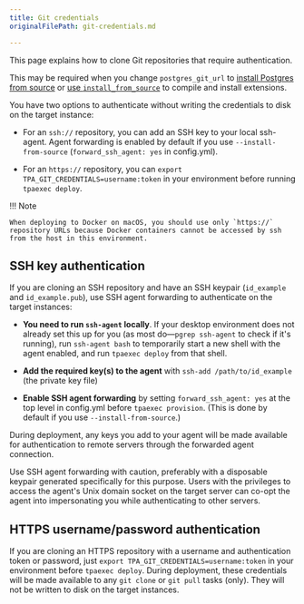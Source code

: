 ```yaml
---
title: Git credentials
originalFilePath: git-credentials.md

---
```


This page explains how to clone Git repositories that require
authentication.

This may be required when you change `postgres_git_url`
to [install Postgres from source](postgres_installation_method_src/) or
[use `install_from_source`](install_from_source/) to compile and
install extensions.

You have two options to authenticate without writing the credentials to
disk on the target instance:

-   For an `ssh://` repository, you can add an SSH key to your local
    ssh-agent. Agent forwarding is enabled by default if you use
    `--install-from-source` (`forward_ssh_agent: yes` in config.yml).

-   For an `https://` repository, you can
    `export TPA_GIT_CREDENTIALS=username:token` in your environment
    before running `tpaexec deploy`.

!!! Note

    When deploying to Docker on macOS, you should use only `https://`
    repository URLs because Docker containers cannot be accessed by ssh
    from the host in this environment.

## SSH key authentication

If you are cloning an SSH repository and have an SSH keypair
(`id_example` and `id_example.pub`), use SSH agent forwarding to
authenticate on the target instances:

-   **You need to run `ssh-agent` locally**. If your desktop environment
    does not already set this up for you (as most do—`pgrep ssh-agent`
    to check if it's running), run `ssh-agent bash` to temporarily start
    a new shell with the agent enabled, and run `tpaexec deploy` from
    that shell.

-   **Add the required key(s) to the agent** with
    `ssh-add /path/to/id_example` (the private key file)

-   **Enable SSH agent forwarding** by setting `forward_ssh_agent: yes`
    at the top level in config.yml before `tpaexec provision`. (This is
    done by default if you use `--install-from-source`.)

During deployment, any keys you add to your agent will be made available
for authentication to remote servers through the forwarded agent
connection.

Use SSH agent forwarding with caution, preferably with a disposable
keypair generated specifically for this purpose. Users with the
privileges to access the agent's Unix domain socket on the target server
can co-opt the agent into impersonating you while authenticating to
other servers.

## HTTPS username/password authentication

If you are cloning an HTTPS repository with a username and
authentication token or password, just
`export TPA_GIT_CREDENTIALS=username:token` in your environment before
`tpaexec deploy`. During deployment, these credentials will be made
available to any `git clone` or `git pull` tasks (only). They will
not be written to disk on the target instances.
